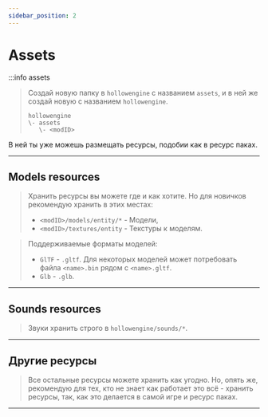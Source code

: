 ```yaml
---
sidebar_position: 2
---
```


# Assets

:::info assets
> Создай новую папку в `hollowengine` с названием `assets`, и в ней же создай новую с названием `hollowengine`.
> ```sheme
> hollowengine
> \- assets
>    \- <modID>
> ```

В ней ты уже можешь размещать ресурсы, подобии как в ресурс паках.

---

## Models resources

> Хранить ресурсы вы можете где и как хотите. Но для новичков рекомендую хранить в этих местах:
> - `<modID>/models/entity/*` - Модели,
> - `<modID>/textures/entity` - Текстуры к моделям.

> Поддерживаемые форматы моделей:
> - `GlTF` - `.gltf`. Для некоторых моделей может потребовать файла `<name>.bin` рядом с `<name>.gltf`.
> - `Glb` - `.glb`.

---

## Sounds resources

> Звуки хранить строго в `hollowengine/sounds/*`.

---

## Другие ресурсы

> Все остальные ресурсы можете хранить как угодно. Но, опять же, рекомендую для тех, кто не знает как работает это всё - хранить ресурсы, так, как это делается в самой игре и ресурс паках.

---
 